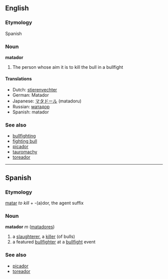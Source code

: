 ==English==
===Etymology===
Spanish

===Noun===
'''matador'''

# The person whose aim it is to kill the bull in a bullfight

==== Translations ====
*Dutch: [[stierenvechter]]
*German: Matador
*Japanese: [[マタドール]] (matadoru)
*Russian: [[матадор]]
*Spanish: matador

=== See also ===
*[[bullfighting]]
*[[fighting bull]]
*[[picador]]
*[[tauromachy]]
*[[toreador]]

----

== Spanish ==
===Etymology===
[[matar]] ''to kill'' + -(a)dor, the agent suffix

=== Noun ===
'''matador''' ''m'' ([[matadores]])

# a [[slaughterer]], a [[killer]] (of bulls)<!-- doesn't it just mean "killer" in its basic sense? -->
# a featured [[bullfighter]] at a [[bullfight]] event

===See also===
*[[picador]]
*[[toreador]]